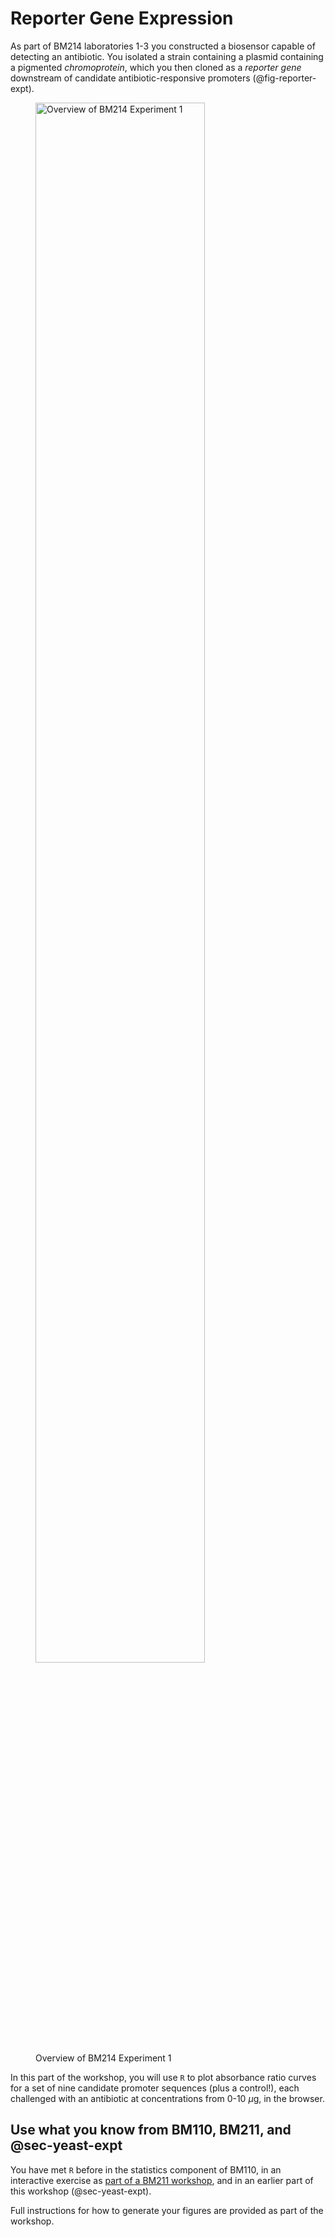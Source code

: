 # Reporter Gene Expression

As part of BM214 laboratories 1-3 you constructed a biosensor capable of detecting an antibiotic. You isolated a strain containing a plasmid containing a pigmented _chromoprotein_, which you then cloned as a _reporter gene_ downstream of candidate antibiotic-responsive promoters (@fig-reporter-expt).

![Overview of BM214 Experiment 1](assets/images/reporter-expt.png){#fig-reporter-expt width=80%}

::: { .callout-note }
In this part of the workshop, you will use `R` to plot absorbance ratio curves for a set of nine candidate promoter sequences (plus a control!), each challenged with an antibiotic at concentrations from 0-10 $\mu$g, in the browser.
:::

::: { .callout-tip collapse="true"}
## Use what you know from BM110, BM211, and @sec-yeast-expt

You have met `R` before in the statistics component of BM110, in an interactive exercise as [part of a BM211 workshop](https://sipbs-compbiol.github.io/BM211-workshops/shannon_index.html), and in an earlier part of this workshop (@sec-yeast-expt).

Full instructions for how to generate your figures are provided as part of the workshop.
:::